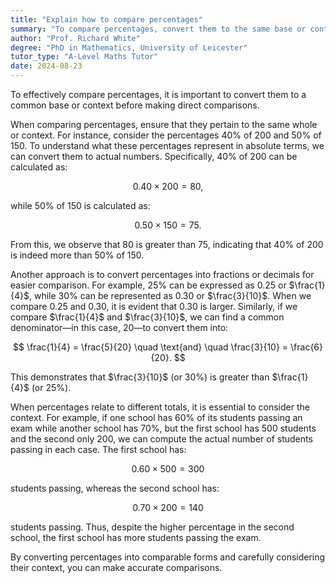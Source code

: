 ```yaml
---
title: "Explain how to compare percentages"
summary: "To compare percentages, convert them to the same base or context and then directly compare the values."
author: "Prof. Richard White"
degree: "PhD in Mathematics, University of Leicester"
tutor_type: "A-Level Maths Tutor"
date: 2024-08-23
---
```


To effectively compare percentages, it is important to convert them to a common base or context before making direct comparisons.

When comparing percentages, ensure that they pertain to the same whole or context. For instance, consider the percentages $40\%$ of $200$ and $50\%$ of $150$. To understand what these percentages represent in absolute terms, we can convert them to actual numbers. Specifically, $40\%$ of $200$ can be calculated as:

$$
0.40 \times 200 = 80,
$$

while $50\%$ of $150$ is calculated as:

$$
0.50 \times 150 = 75.
$$

From this, we observe that $80$ is greater than $75$, indicating that $40\%$ of $200$ is indeed more than $50\%$ of $150$.

Another approach is to convert percentages into fractions or decimals for easier comparison. For example, $25\%$ can be expressed as $0.25$ or $\frac{1}{4}$, while $30\%$ can be represented as $0.30$ or $\frac{3}{10}$. When we compare $0.25$ and $0.30$, it is evident that $0.30$ is larger. Similarly, if we compare $\frac{1}{4}$ and $\frac{3}{10}$, we can find a common denominator—in this case, $20$—to convert them into:

$$
\frac{1}{4} = \frac{5}{20} \quad \text{and} \quad \frac{3}{10} = \frac{6}{20}.
$$

This demonstrates that $\frac{3}{10}$ (or $30\%$) is greater than $\frac{1}{4}$ (or $25\%$).

When percentages relate to different totals, it is essential to consider the context. For example, if one school has $60\%$ of its students passing an exam while another school has $70\%$, but the first school has $500$ students and the second only $200$, we can compute the actual number of students passing in each case. The first school has:

$$
0.60 \times 500 = 300
$$

students passing, whereas the second school has:

$$
0.70 \times 200 = 140
$$

students passing. Thus, despite the higher percentage in the second school, the first school has more students passing the exam.

By converting percentages into comparable forms and carefully considering their context, you can make accurate comparisons.
    